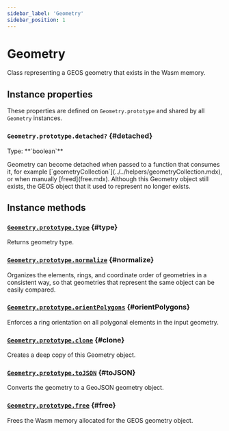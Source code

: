 ```yaml
---
sidebar_label: 'Geometry'
sidebar_position: 1
---
```


# Geometry

Class representing a GEOS geometry that exists in the Wasm memory.

## Instance properties

These properties are defined on `Geometry.prototype` and shared by all `Geometry` instances.

### `Geometry.prototype.detached?` {#detached}

<p class='margin-bottom--sm margin-left--md'>Type: **`boolean`**</p>
<p class='margin-left--md'>Geometry can become detached when passed to a function that consumes
it, for example [`geometryCollection`](../../helpers/geometryCollection.mdx), or when manually
[freed](free.mdx). Although this Geometry object still exists, the GEOS
object that it used to represent no longer exists.</p>

## Instance methods

### [`Geometry.prototype.type`](type.mdx) {#type}

<p class='margin-left--md'>Returns geometry type.</p>

### [`Geometry.prototype.normalize`](normalize.mdx) {#normalize}

<p class='margin-left--md'>Organizes the elements, rings, and coordinate order of geometries in a consistent way, so that geometries that represent the same object can be easily compared.</p>

### [`Geometry.prototype.orientPolygons`](orientPolygons.mdx) {#orientPolygons}

<p class='margin-left--md'>Enforces a ring orientation on all polygonal elements in the input geometry.</p>

### [`Geometry.prototype.clone`](clone.mdx) {#clone}

<p class='margin-left--md'>Creates a deep copy of this Geometry object.</p>

### [`Geometry.prototype.toJSON`](toJSON.mdx) {#toJSON}

<p class='margin-left--md'>Converts the geometry to a GeoJSON geometry object.</p>

### [`Geometry.prototype.free`](free.mdx) {#free}

<p class='margin-left--md'>Frees the Wasm memory allocated for the GEOS geometry object.</p>
